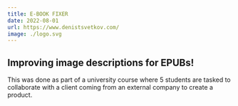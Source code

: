 ```yaml
---
title: E-BOOK FIXER
date: 2022-08-01
url: https://www.denistsvetkov.com/
image: ./logo.svg
---
```


## Improving image descriptions for EPUBs!

This was done as part of a university course where 5 students are tasked to collaborate with a client coming from an external company to create a product.
